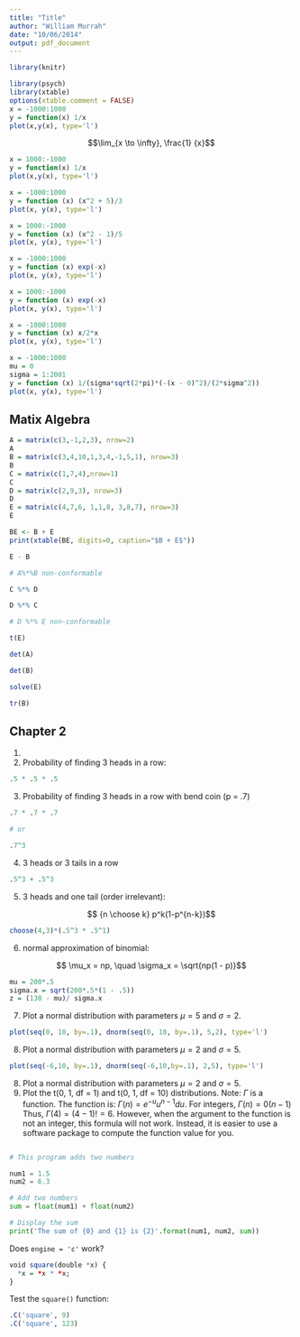 ```yaml
---
title: "Title"
author: "William Murrah"
date: "10/06/2014"
output: pdf_document
---
```


```r
library(knitr)

```


```r
library(psych)
library(xtable)
options(xtable.comment = FALSE)
x = -1000:1000
y = function(x) 1/x
plot(x,y(x), type='l')

```
$$\lim_{x \to \infty}, \frac{1} {x}$$

```r
x = 1000:-1000
y = function(x) 1/x
plot(x,y(x), type='l')
```

```r
x = -1000:1000
y = function (x) (x^2 + 5)/3
plot(x, y(x), type='l')

```

```r
x = 1000:-1000
y = function (x) (x^2 - 1)/5
plot(x, y(x), type='l')

```


```r
x = -1000:1000
y = function (x) exp(-x)
plot(x, y(x), type='l')

```

```r
x = 1000:-1000
y = function (x) exp(-x)
plot(x, y(x), type='l')

```

```r
x = -1000:1000
y = function (x) x/2*x
plot(x, y(x), type='l')

```

```r
x = -1000:1000
mu = 0
sigma = 1:2001
y = function (x) 1/(sigma*sqrt(2*pi)*(-(x - 0)^2)/(2*sigma^2))
plot(x, y(x), type='l')

```



## Matix Algebra

```r

A = matrix(c(3,-1,2,3), nrow=2)
A
B = matrix(c(3,4,10,1,3,4,-1,5,1), nrow=3)
B
C = matrix(c(1,7,4),nrow=1)
C
D = matrix(c(2,9,3), nrow=3)
D
E = matrix(c(4,7,6, 1,1,8, 3,8,7), nrow=3)
E
```

```r
BE <- B + E
print(xtable(BE, digits=0, caption="$B + E$"))
```

```r
E - B
```

```r
# A%*%B non-conformable 
```
```r
C %*% D
```
```r
D %*% C
```

```r
# D %*% E non-conformable
```

```r
t(E)
```

```r
det(A)
```

```r
det(B)
```

```r
solve(E)
```

```r
tr(B)
```


## Chapter 2

1.

2. Probability of finding 3 heads in a row:

```r

.5 * .5 * .5
```

3. Probability of finding 3 heads in a row with bend coin (p = .7)
```r
.7 * .7 * .7

# or 

.7^3
```

4. 3 heads or 3 tails in a row
```r
.5^3 + .5^3

```

5. 3 heads and one tail (order irrelevant):

$$ {n \choose k} p^k(1-p^{n-k})$$

```r
choose(4,3)*(.5^3 * .5^1)
```

6. normal approximation of binomial:

$$ \mu_x = np, \quad \sigma_x = \sqrt{np(1 - p)}$$

```r

mu = 200*.5
sigma.x = sqrt(200*.5*(1 - .5))
z = (130 - mu)/ sigma.x
```


7. Plot a normal distribution with parameters $\mu = 5$ and $\sigma = 2$.
```r
plot(seq(0, 10, by=.1), dnorm(seq(0, 10, by=.1), 5,2), type='l')
```

8. Plot a normal distribution with parameters $\mu = 2$ and $\sigma = 5$.

```r
plot(seq(-6,10, by=.1), dnorm(seq(-6,10,by=.1), 2,5), type='l')
```

8. Plot a normal distribution with parameters $\mu = 2$ and $\sigma = 5$.
9. Plot the t(0, 1, df = 1) and t(0, 1, df = 10) distributions. Note: $\Gamma$ is a
function. The function is: $\Gamma (n) = e^{-u} u^{n-1}du$. For integers, 
$\Gamma (n) = 0(n - 1)$ Thus, $\Gamma (4) = (4 - 1)! = 6$. However, when the argument to the
function is not an integer, this formula will not work. Instead, it is easier
to use a software package to compute the function value for you.


```r

```

```python
# This program adds two numbers

num1 = 1.5
num2 = 6.3

# Add two numbers
sum = float(num1) + float(num2)

# Display the sum
print('The sum of {0} and {1} is {2}'.format(num1, num2, sum))
```

Does `engine = 'c'` work?

```r
void square(double *x) {
  *x = *x * *x;
}
```

Test the `square()` function:

```r
.C('square', 9)
.C('square', 123)
```


```stan

```

